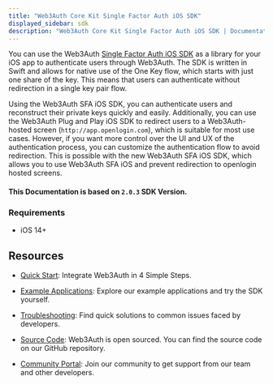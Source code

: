 ```yaml
---
title: "Web3Auth Core Kit Single Factor Auth iOS SDK"
displayed_sidebar: sdk
description: "Web3Auth Core Kit Single Factor Auth iOS SDK | Documentation - Web3Auth"
---
```


You can use the Web3Auth [Single Factor Auth iOS SDK](https://github.com/Web3Auth/single-factor-auth-swift) as a library for your iOS app to
authenticate users through Web3Auth. The SDK is written in Swift and allows for native use of the One Key flow, which starts with just one share of
the key. This means that users can authenticate without redirection in a single key pair flow.

Using the Web3Auth SFA iOS SDK, you can authenticate users and reconstruct their private keys quickly and easily. Additionally, you can use the
Web3Auth Plug and Play iOS SDK to redirect users to a Web3Auth-hosted screen (`http://app.openlogin.com`), which is suitable for most use cases.
However, if you want more control over the UI and UX of the authentication process, you can customize the authentication flow to avoid redirection.
This is possible with the new Web3Auth SFA iOS SDK, which allows you to use Web3Auth SFA iOS and prevent redirection to openlogin hosted screens.

#### This Documentation is based on `2.0.3` SDK Version.

### Requirements

- iOS 14+

## Resources

- [Quick Start](/quick-start?product=Core+Kit&sdk=Single+Factor+Auth+iOS+SDK): Integrate Web3Auth in 4 Simple Steps.

- [Example Applications](/examples?product=Core+Kit&sdk=Single+Factor+Auth+iOS+SDK): Explore our example applications and try the SDK yourself.

- [Troubleshooting](/troubleshooting): Find quick solutions to common issues faced by developers.

- [Source Code](https://github.com/Web3Auth/single-factor-auth-swift): Web3Auth is open sourced. You can find the source code on our GitHub
  repository.

- [Community Portal](https://web3auth.io/community/c/help-core-kit/sfa-ios-sdk/30): Join our community to get support from our team and other
  developers.
